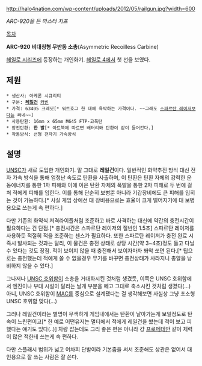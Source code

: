 http://halo4nation.com/wp-content/uploads/2012/05/railgun.jpg?width=600

''ARC-920을 든 마스터 치프''

[[목차]]

'''ARC-920 비대칭형 무반동 소총'''(Asymmetric Recoilless Carbine)

[[헤일로 시리즈]]에 등장하는 개인화기. [[헤일로 4]]에서 첫 선을 보였다.

== 제원 ==

 * 생산사: 아케론 시큐리티
 * 구분: '''[[레일건]]''' [[카빈]]
 * 가격: 63405 크레딧[* 워트호그 한 대에 육박하는 가격이다. ~~그래도 [[스파르탄 레이저]]보다는 싸네~~]
 * 사용탄환: 16mm x 65mm M645 FTP-고폭탄
 * 장전탄환: '''한 발'''[* 아트북에 따르면 배터리와 탄환이 같이 들어간다.]
 * 작동방식: 선형 전자기 가속방식

== 설명 ==

[[UNSC]]가 새로 도입한 개인화기. 말 그대로 '''레일건'''이다. 일반적인 화약추진 방식 대신 전자 가속 방식을 통해 엄청난 속도로 탄환을 사출하며, 이 탄환은 탄환 자체의 강력한 운동에너지를 통한 1차 피해와 이에 이은 탄환 자체의 폭발을 통한 2차 피해로 두 번에 걸쳐 적에게 피해를 입힌다. 이를 통해 단순히 보병뿐 아니라 기갑장비에도 큰 피해를 입히는 것이 가능하다.[* 사실  게임 상에선 대 장비용으로는 효율이 크게 떨어지기에 대 보병용으로 쓰는게 속 편하다.]

다만 기존의 화약식 저격라이플처럼 조준하고 바로 사격하는 대신에 약간의 충전시간이 필요하다는 건 단점.[* 충전시간은 스파르탄 레이저의 절반인 1.5초] 스파르탄 레이저를 사용하듯 적절히 적을 조준하는 센스가 필요하다. 또한 스파르탄 레이저가 충전 완료 시 즉시 발사되는 것과는 달리, 이 물건은 충전 상태로 상당 시간(약 3~4초)정도 들고 다닐 수 있다는 것도 장점. 적이 보이지 않을 때 충전해서 보이자마자 똬악 쏘면 된다.[* 팁으로는 충전했는데 적에게 쏠 수 없을경우 무기를 바꾸면 충전상태가 사라지니 총알을 낭비하지 않을 수 있다.]

그나저나 [[UNSC 호위함]]이 소총을 거대화시킨 것처럼 생겼듯, 이쪽은 UNSC 호위함에서 엔진이나 부대 시설이 달리는 날개 부분을 떼고 그대로 축소시킨 것처럼 생겼다(...) 아니, UNSC 호위함이 [[MAC]]를 중심으로 설계됐다는 걸 생각해보면 사실상 그냥 초소형 UNSC 호위함 맞다(...)

그러나 레일건이라는 별명이 무색하게 게임내에서는 탄환이 날아가는게 보일정도로 탄속이 느린편이고[* 한 예로 어떤유저는 멀티에서 적에게 레일건을 쐈는데 적이 보고 피했다는 얘기도 있다(..)] 차량 잡는데도 그리 좋은 편은 아니라 걍 [[프로메테안]] 같이 체력이 많은 적한테 쓰는게 속 편하다.

다만 스플래시 범위가 넓고 어차피 단발이라 기본줌을 써서 조준해도 상관은 없어서 대인용으로 잘 쓰는 사람은 잘 쓴다.

